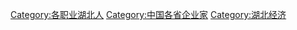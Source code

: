 [[Category:各职业湖北人|Category:各职业湖北人]]
[[Category:中国各省企业家|Category:中国各省企业家]]
[[Category:湖北经济|Category:湖北经济]]